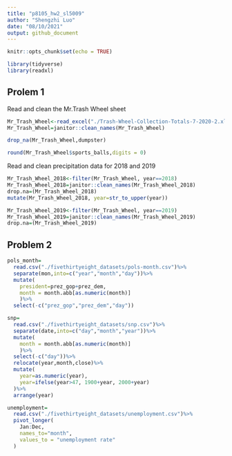 ```yaml
---
title: "p8105_hw2_sl5009"
author: "Shengzhi Luo"
date: "08/10/2021"
output: github_document
---
```


```r
knitr::opts_chunk$set(echo = TRUE)
```

```r
library(tidyverse)
library(readxl)

```

## Prolem 1
Read and clean the Mr.Trash Wheel sheet
```r
Mr_Trash_Wheel<-read_excel("./Trash-Wheel-Collection-Totals-7-2020-2.xlsx")
Mr_Trash_Wheel=janitor::clean_names(Mr_Trash_Wheel)
```

```r
drop_na(Mr_Trash_Wheel,dumpster)
```

```r
round(Mr_Trash_Wheel$sports_balls,digits = 0)
```

Read and clean precipitation data for 2018 and 2019
```r
Mr_Trash_Wheel_2018<-filter(Mr_Trash_Wheel, year==2018)
Mr_Trash_Wheel_2018=janitor::clean_names(Mr_Trash_Wheel_2018)
drop.na=(Mr_Trash_Wheel_2018)
mutate(Mr_Trash_Wheel_2018, year=str_to_upper(year))
```

```r
Mr_Trash_Wheel_2019<-filter(Mr_Trash_Wheel, year==2019)
Mr_Trash_Wheel_2019=janitor::clean_names(Mr_Trash_Wheel_2019)
drop.na=(Mr_Trash_Wheel_2019)
```





## Problem 2
```r
pols_month=
  read.csv("./fivethirtyeight_datasets/pols-month.csv")%>%
  separate(mon,into=c("year","month","day"))%>%
  mutate(
    president=prez_gop+prez_dem,
    month = month.abb[as.numeric(month)]
    )%>%
  select(-c("prez_gop","prez_dem","day"))
```



```r
snp=
  read.csv("./fivethirtyeight_datasets/snp.csv")%>%
  separate(date,into=c("day","month","year"))%>%
  mutate(
    month = month.abb[as.numeric(month)]
    )%>%
  select(-c("day"))%>%
  relocate(year,month,close)%>%
  mutate(
    year=as.numeric(year),
    year=ifelse(year>47, 1900+year, 2000+year)
  )%>%
  arrange(year)
```

```r
unemployment=
  read.csv("./fivethirtyeight_datasets/unemployment.csv")%>%
  pivot_longer(
    Jan:Dec,
    names_to="month",
    values_to = "unemployment rate"
  )
```

```r

```


